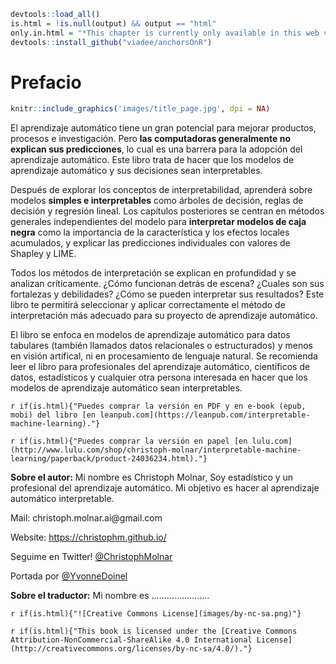 ```r
devtools::load_all()
is.html = !is.null(output) && output == "html"
only.in.html = "*This chapter is currently only available in this web version. ebook and print will follow.*"
devtools::install_github("viadee/anchorsOnR")
```


# Prefacio {-}
```r
knitr::include_graphics('images/title_page.jpg', dpi = NA)
```

El aprendizaje automático tiene un gran potencial para mejorar productos, procesos e investigación.
Pero **las computadoras generalmente no explican sus predicciones**, lo cual es una barrera para la adopción del aprendizaje automático.
Este libro trata de hacer que los modelos de aprendizaje automático y sus decisiones sean interpretables.

Después de explorar los conceptos de interpretabilidad, aprenderá sobre modelos **simples e interpretables** como árboles de decisión, reglas de decisión y regresión lineal.
Los capítulos posteriores se centran en métodos generales independientes del modelo para **interpretar modelos de caja negra** como la importancia de la característica y los efectos locales acumulados, y explicar las predicciones individuales con valores de Shapley y LIME.

Todos los métodos de interpretación se explican en profundidad y se analizan críticamente.
¿Cómo funcionan detrás de escena?
¿Cuales son sus fortalezas y debilidades?
¿Cómo se pueden interpretar sus resultados?
Este libro te permitirá seleccionar y aplicar correctamente el método de interpretación más adecuado para su proyecto de aprendizaje automático.

El libro se enfoca en modelos de aprendizaje automático para datos tabulares (también llamados datos relacionales o estructurados) y menos en visión artifical, ni en procesamiento de lenguaje natural.
Se recomienda leer el libro para profesionales del aprendizaje automático, científicos de datos, estadísticos y cualquier otra persona interesada en hacer que los modelos de aprendizaje automático sean interpretables.

`r if(is.html){"Puedes comprar la versión en PDF y en e-book (epub, mobi) del libro [en leanpub.com](https://leanpub.com/interpretable-machine-learning)."}`

`r if(is.html){"Puedes comprar la versión en papel [en lulu.com](http://www.lulu.com/shop/christoph-molnar/interpretable-machine-learning/paperback/product-24036234.html)."}`

**Sobre el autor:** Mi nombre es Christoph Molnar, Soy estadístico y un profesional del aprendizaje automático.
Mi objetivo es hacer al aprendizaje automático interpretable.

Mail: christoph.molnar.ai@gmail.com

Website: [https://christophm.github.io/](https://christophm.github.io/)

Seguime en Twitter! [\@ChristophMolnar](https://twitter.com/ChristophMolnar)

Portada por [\@YvonneDoinel](https://twitter.com/YvonneDoinel)

**Sobre el traductor:** Mi nombre es .......................

`r if(is.html){"![Creative Commons License](images/by-nc-sa.png)"}`

`r if(is.html){"This book is licensed under the [Creative Commons Attribution-NonCommercial-ShareAlike 4.0 International License](http://creativecommons.org/licenses/by-nc-sa/4.0/)."}`



